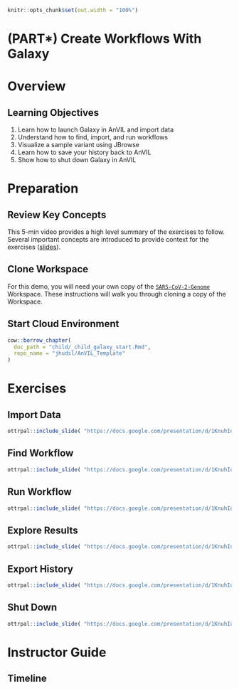 ```r
knitr::opts_chunk$set(out.width = "100%")
```

# (PART\*) Create Workflows With Galaxy {-}   

# Overview {#create-workflows-with-galaxy-overview}

## Learning Objectives

1. Learn how to launch Galaxy in AnVIL and import data
1. Understand how to find, import, and run workflows
1. Visualize a sample variant using JBrowse
1. Learn how to save your history back to AnVIL
1. Show how to shut down Galaxy in AnVIL

# Preparation {#create-workflows-with-galaxy-preparation}

## Review Key Concepts

This 5-min video provides a high level summary of the exercises to follow.  Several important concepts are introduced to provide context for the exercises ([slides](https://docs.google.com/presentation/d/1nZIlyA-YIxRDYUiozl1UTXIhJJeBb7VbqlXWig7jXAk)).

## Clone Workspace

:::{.notice}
For this demo, you will need your own copy of the [`SARS-CoV-2-Genome`](https://anvil.terra.bio/#workspaces/gdscn-exercises/SARS-CoV-2-Genome) Workspace.  These instructions will walk you through cloning a copy of the Workspace.
:::

## Start Cloud Environment

:::: {.borrowed_chunk}
```r
cow::borrow_chapter(
  doc_path = "child/_child_galaxy_start.Rmd",
  repo_name = "jhudsl/AnVIL_Template"
)
```
::::

# Exercises {#create-workflows-with-galaxy-exercises}

## Import Data

```r
ottrpal::include_slide( "https://docs.google.com/presentation/d/1KnuhIqChw7dD6IuG8T35bfqMRpvkraQGkkc7mDhHbpk/edit#slide=id.g25530dc4fb7_0_0" )
```

## Find Workflow

```r
ottrpal::include_slide( "https://docs.google.com/presentation/d/1KnuhIqChw7dD6IuG8T35bfqMRpvkraQGkkc7mDhHbpk/edit#slide=id.g25530dc4fb7_0_149" )
```

## Run Workflow

```r
ottrpal::include_slide( "https://docs.google.com/presentation/d/1KnuhIqChw7dD6IuG8T35bfqMRpvkraQGkkc7mDhHbpk/edit#slide=id.g25530dc4fb7_0_298" )
```

## Explore Results

```r
ottrpal::include_slide( "https://docs.google.com/presentation/d/1KnuhIqChw7dD6IuG8T35bfqMRpvkraQGkkc7mDhHbpk/edit#slide=id.g25530dc4fb7_0_447" )
```

## Export History

```r
ottrpal::include_slide( "https://docs.google.com/presentation/d/1KnuhIqChw7dD6IuG8T35bfqMRpvkraQGkkc7mDhHbpk/edit#slide=id.g25530dc4fb7_0_599" )
```

## Shut Down

```r
ottrpal::include_slide( "https://docs.google.com/presentation/d/1KnuhIqChw7dD6IuG8T35bfqMRpvkraQGkkc7mDhHbpk/edit#slide=id.g25530dc4fb7_0_748" )
```

# Instructor Guide {#create-workflows-with-galaxy-instructor-guide}

## Timeline

